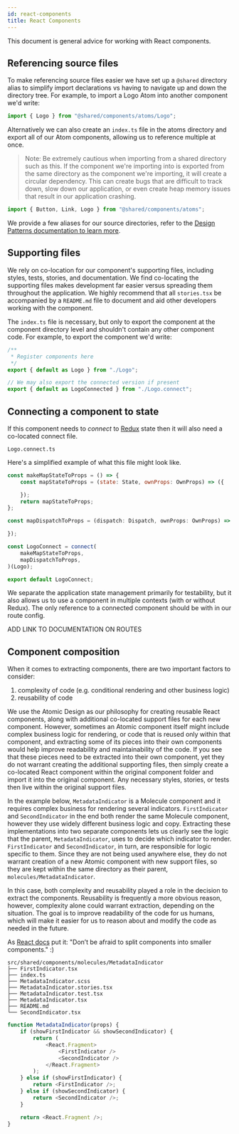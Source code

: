 ```yaml
---
id: react-components
title: React Components
---
```


This document is general advice for working with React components.

## Referencing source files

To make referencing source files easier we have set up a `@shared` directory alias to simplify import declarations vs having to navigate up and down the directory tree. For example, to import a Logo Atom into another component we'd write:

```javascript
import { Logo } from "@shared/components/atoms/Logo";
```

Alternatively we can also create an `index.ts` file in the atoms directory and export all of our Atom components, allowing us to reference multiple at once.

> Note: Be extremely cautious when importing from a shared directory such as this. If the component we're importing into is exported from the same directory as the component we're importing, it will create a circular dependency. This can create bugs that are difficult to track down, slow down our application, or even create heap memory issues that result in our application crashing.

```javascript
import { Button, Link, Logo } from "@shared/components/atoms";
```

We provide a few aliases for our source directories, refer to the [Design Patterns documentation to learn more](/docs/recommendations/design-patterns#source-file-structure-and-aliases).

## Supporting files

We rely on co-location for our component's supporting files, including styles, tests, stories, and documentation. We find co-locating the supporting files makes development far easier versus spreading them throughout the application. We highly recommend that all `stories.tsx` be accompanied by a `README.md` file to document and aid other developers working with the component.

The `index.ts` file is necessary, but only to export the component at the component directory level and shouldn't contain any other component code. For example, to export the component we'd write:

```javascript
/**
 * Register components here
 */
export { default as Logo } from "./Logo";

// We may also export the connected version if present
export { default as LogoConnected } from "./Logo.connect";
```

## Connecting a component to state

If this component needs to _connect_ to [Redux](https://redux.js.org/) state then it will also need a co-located connect file.

```
Logo.connect.ts
```

Here's a simplified example of what this file might look like.

```javascript
const makeMapStateToProps = () => {
    const mapStateToProps = (state: State, ownProps: OwnProps) => ({

    });
    return mapStateToProps;
};

const mapDispatchToProps = (dispatch: Dispatch, ownProps: OwnProps) => {

});

const LogoConnect = connect(
    makeMapStateToProps,
    mapDispatchToProps,
)(Logo);

export default LogoConnect;
```

We separate the application state management primarily for testability, but it also allows us to use a component in multiple contexts (with or without Redux). The only reference to a connected component should be with in our route config.

ADD LINK TO DOCUMENTATION ON ROUTES

## Component composition

When it comes to extracting components, there are two important factors to consider:

1. complexity of code (e.g. conditional rendering and other business logic)
2. reusability of code

We use the Atomic Design as our philosophy for creating reusable React components, along with additional co-located support files for each new component. However, sometimes an Atomic component itself might include complex business logic for rendering, or code that is reused only within that component, and extracting some of its pieces into their own components would help improve readability and maintainability of the code. If you see that these pieces need to be extracted into their own component, yet they do not warrant creating the additional supporting files, then simply create a co-located React component within the original component folder and import it into the original component. Any necessary styles, stories, or tests then live within the original support files.

In the example below, `MetadataIndicator` is a Molecule component and it requires complex business for rendering several indicators. `FirstIndicator` and `SecondIndicator` in the end both render the same Molecule component, however they use widely different business logic and copy. Extracting these implementations into two separate components lets us clearly see the logic that the parent, `MetadataIndicator`, uses to decide which indicator to render. `FirstIndicator` and `SecondIndicator`, in turn, are responsible for logic specific to them. Since they are not being used anywhere else, they do not warrant creation of a new Atomic component with new support files, so they are kept within the same directory as their parent, `molecules/MetadataIndicator`.

In this case, both complexity and reusability played a role in the decision to extract the components. Reusability is frequently a more obvious reason, however, complexity alone could warrant extraction, depending on the situation. The goal is to improve readability of the code for us humans, which will make it easier for us to reason about and modify the code as needed in the future.

As [React docs](https://reactjs.org/docs/components-and-props.html#extracting-components) put it: "Don’t be afraid to split components into smaller components." :)

```
src/shared/components/molecules/MetadataIndicator
├── FirstIndicator.tsx
├── index.ts
├── MetadataIndicator.scss
├── MetadataIndicator.stories.tsx
├── MetadataIndicator.test.tsx
├── MetadataIndicator.tsx
├── README.md
└── SecondIndicator.tsx
```

```javascript
function MetadataIndicator(props) {
    if (showFirstIndicator && showSecondIndicator) {
        return (
            <React.Fragment>
                <FirstIndicator />
                <SecondIndicator />
            </React.Fragment>
        );
    } else if (showFirstIndicator) {
        return <FirstIndicator />;
    } else if (showSecondIndicator) {
        return <SecondIndicator />;
    }

    return <React.Fragment />;
}
```
